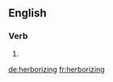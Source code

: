 ==English==

===Verb===
{{head|en}}

# {{present participle of|herborize|lang=en}}

[[de:herborizing]]
[[fr:herborizing]]